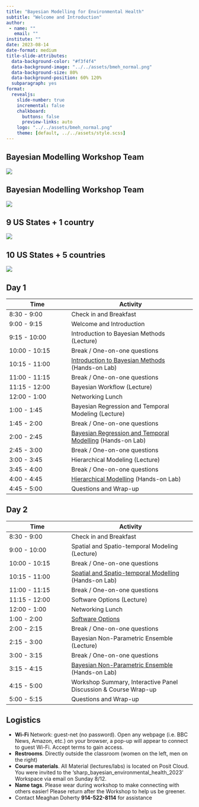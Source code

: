 ```yaml
---
title: "Bayesian Modelling for Environmental Health"
subtitle: "Welcome and Introduction"
author:
 - name: ""
   email: ""
institute: ""
date: 2023-08-14
date-format: medium
title-slide-attributes:
  data-background-color: "#f3f4f4"
  data-background-image: "../../assets/bmeh_normal.png"
  data-background-size: 80%
  data-background-position: 60% 120%
  subparagraph: yes
format:
  revealjs:
    slide-number: true
    incremental: false
    chalkboard:
      buttons: false
      preview-links: auto
    logo: "../../assets/bmeh_normal.png"
    theme: [default, ../../assets/style.scss]
---
```


## Bayesian Modelling Workshop Team

![](assets/instructor.png)

## Bayesian Modelling Workshop Team

![](assets/admin.png)

## 9 US States + 1 country

![](assets/attendee_map.png)

## 10 US States + 5 countries

![](assets/attendee_instructor_map.png)

## Day 1

::: {style="font-size: 50%;"}

| Time         | Activity                 |
| ------------ | ------------------------ |
| 8:30 - 9:00  | Check in and Breakfast   |
| 9:00 - 9:15  | Welcome and Introduction |
| 9:15 - 10:00 | Introduction to Bayesian Methods (Lecture) |
| 10:00  - 10:15 | Break / One-on-one questions
| 10:15  - 11:00 | [Introduction to Bayesian Methods](/labs/introduction_to_bayesian_methods/introduction_to_bayesian_methods.qmd) (Hands-on Lab) |
| 11:00 - 11:15 | Break / One-on-one questions |
| 11:15 - 12:00 | Bayesian Workflow (Lecture) |
| 12:00 - 1:00 | Networking Lunch |
| 1:00  - 1:45 | Bayesian Regression and Temporal Modeling (Lecture) |
| 1:45  - 2:00 | Break / One-on-one questions |
| 2:00  - 2:45 | [Bayesian Regression and Temporal Modelling](/labs/bayesian_regression_and_temporal_modelling/bayesian_regression_and_temporal_modelling.qmd) (Hands-on Lab) |
| 2:45  - 3:00 | Break / One-on-one questions |
| 3:00  - 3:45 | Hierarchical Modeling (Lecture) |
| 3:45  - 4:00 | Break / One-on-one questions |
| 4:00  - 4:45 | [Hierarchical Modelling](/labs/hierarchical_modelling/hierarchical_modelling.qmd) (Hands-on Lab) |
| 4:45  - 5:00 | Questions and Wrap-up |

:::

## Day 2

::: {style="font-size: 50%;"}

| Time         | Activity                 |
| ------------ | ------------------------ |
| 8:30 - 9:00 | Check in and Breakfast |
| 9:00 - 10:00 | Spatial and Spatio-temporal Modeling (Lecture) |
| 10:00 - 10:15 | Break / One-on-one questions |
| 10:15 - 11:00 | [Spatial and Spatio-temporal Modelling](/labs/spatiotemporal_models/spatiotemporal_models.qmd) (Hands-on Lab) |
| 11:00 - 11:15 | Break / One-on-one questions |
| 11:15 - 12:00 | Software Options (Lecture) |
| 12:00 - 1:00 | Networking Lunch |
| 1:00 - 2:00 | [Software Options](/labs/software_options/software_options.qmd) |
| 2:00 - 2:15 | Break / One-on-one questions |
| 2:15 - 3:00 | Bayesian Non-Parametric Ensemble (Lecture) |
| 3:00 - 3:15 | Break / One-on-one questions |
| 3:15 - 4:15 | [Bayesian Non-Parametric Ensemble](/labs/bayesian_nonparametric_ensemble/bayesian_nonparametric_ensemble.qmd) (Hands-on Lab) |
| 4:15 - 5:00 | Workshop Summary, Interactive Panel Discussion & Course Wrap-up |
| 5:00 - 5:15 | Questions and Wrap-up |

:::

## Logistics {.smaller}

- __Wi-Fi__ Network: guest-net (no password). Open any webpage (i.e. BBC News, Amazon, etc.) on your browser, a pop-up will appear to connect to guest Wi-Fi. Accept terms to gain access.
- __Restrooms__. Directly outside the classroom (women on the left, men on the right)
- __Course materials__. All Material (lectures/labs) is located on Posit Cloud. You were invited to the ‘sharp_bayesian_environmental_health_2023’ Workspace via email on Sunday 8/12.
- __Name tags__. Please wear during workshop to make connecting with others easier! Please return after the Workshop to help us be greener.
- Contact Meaghan Doherty __914-522-8114__ for assistance
